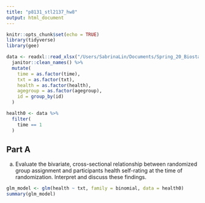 ```yaml
---
title: "p8131_stl2137_hw8"
output: html_document
---
```


```r
knitr::opts_chunk$set(echo = TRUE)
library(tidyverse)
library(gee)
```

```r
data <- readxl::read_xlsx("/Users/SabrinaLin/Documents/Spring_20_Biostat_Methods_2/Data/HW8-HEALTH.xlsx") %>% 
  janitor::clean_names() %>% 
  mutate(
    time = as.factor(time),
    txt = as.factor(txt),
    health = as.factor(health),
    agegroup = as.factor(agegroup),
    id = group_by(id)
  ) 

health0 <- data %>% 
  filter(
    time == 1
  )
```

## Part A
(a) Evaluate the bivariate, cross-sectional relationship between randomized group assignment and participants health self-rating at the time of randomization. Interpret and discuss these findings.

```r
glm_model <- glm(health ~ txt, family = binomial, data = health0)
summary(glm_model)
```

